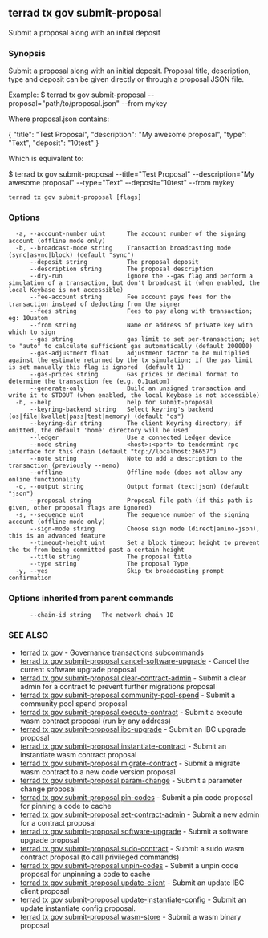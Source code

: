 ## terrad tx gov submit-proposal

Submit a proposal along with an initial deposit

### Synopsis

Submit a proposal along with an initial deposit.
Proposal title, description, type and deposit can be given directly or through a proposal JSON file.

Example:
$ terrad tx gov submit-proposal --proposal="path/to/proposal.json" --from mykey

Where proposal.json contains:

{
  "title": "Test Proposal",
  "description": "My awesome proposal",
  "type": "Text",
  "deposit": "10test"
}

Which is equivalent to:

$ terrad tx gov submit-proposal --title="Test Proposal" --description="My awesome proposal" --type="Text" --deposit="10test" --from mykey

```
terrad tx gov submit-proposal [flags]
```

### Options

```
  -a, --account-number uint      The account number of the signing account (offline mode only)
  -b, --broadcast-mode string    Transaction broadcasting mode (sync|async|block) (default "sync")
      --deposit string           The proposal deposit
      --description string       The proposal description
      --dry-run                  ignore the --gas flag and perform a simulation of a transaction, but don't broadcast it (when enabled, the local Keybase is not accessible)
      --fee-account string       Fee account pays fees for the transaction instead of deducting from the signer
      --fees string              Fees to pay along with transaction; eg: 10uatom
      --from string              Name or address of private key with which to sign
      --gas string               gas limit to set per-transaction; set to "auto" to calculate sufficient gas automatically (default 200000)
      --gas-adjustment float     adjustment factor to be multiplied against the estimate returned by the tx simulation; if the gas limit is set manually this flag is ignored  (default 1)
      --gas-prices string        Gas prices in decimal format to determine the transaction fee (e.g. 0.1uatom)
      --generate-only            Build an unsigned transaction and write it to STDOUT (when enabled, the local Keybase is not accessible)
  -h, --help                     help for submit-proposal
      --keyring-backend string   Select keyring's backend (os|file|kwallet|pass|test|memory) (default "os")
      --keyring-dir string       The client Keyring directory; if omitted, the default 'home' directory will be used
      --ledger                   Use a connected Ledger device
      --node string              <host>:<port> to tendermint rpc interface for this chain (default "tcp://localhost:26657")
      --note string              Note to add a description to the transaction (previously --memo)
      --offline                  Offline mode (does not allow any online functionality
  -o, --output string            Output format (text|json) (default "json")
      --proposal string          Proposal file path (if this path is given, other proposal flags are ignored)
  -s, --sequence uint            The sequence number of the signing account (offline mode only)
      --sign-mode string         Choose sign mode (direct|amino-json), this is an advanced feature
      --timeout-height uint      Set a block timeout height to prevent the tx from being committed past a certain height
      --title string             The proposal title
      --type string              The proposal Type
  -y, --yes                      Skip tx broadcasting prompt confirmation
```

### Options inherited from parent commands

```
      --chain-id string   The network chain ID
```

### SEE ALSO

* [terrad tx gov](terrad_tx_gov.md)	 - Governance transactions subcommands
* [terrad tx gov submit-proposal cancel-software-upgrade](terrad_tx_gov_submit-proposal_cancel-software-upgrade.md)	 - Cancel the current software upgrade proposal
* [terrad tx gov submit-proposal clear-contract-admin](terrad_tx_gov_submit-proposal_clear-contract-admin.md)	 - Submit a clear admin for a contract to prevent further migrations proposal
* [terrad tx gov submit-proposal community-pool-spend](terrad_tx_gov_submit-proposal_community-pool-spend.md)	 - Submit a community pool spend proposal
* [terrad tx gov submit-proposal execute-contract](terrad_tx_gov_submit-proposal_execute-contract.md)	 - Submit a execute wasm contract proposal (run by any address)
* [terrad tx gov submit-proposal ibc-upgrade](terrad_tx_gov_submit-proposal_ibc-upgrade.md)	 - Submit an IBC upgrade proposal
* [terrad tx gov submit-proposal instantiate-contract](terrad_tx_gov_submit-proposal_instantiate-contract.md)	 - Submit an instantiate wasm contract proposal
* [terrad tx gov submit-proposal migrate-contract](terrad_tx_gov_submit-proposal_migrate-contract.md)	 - Submit a migrate wasm contract to a new code version proposal
* [terrad tx gov submit-proposal param-change](terrad_tx_gov_submit-proposal_param-change.md)	 - Submit a parameter change proposal
* [terrad tx gov submit-proposal pin-codes](terrad_tx_gov_submit-proposal_pin-codes.md)	 - Submit a pin code proposal for pinning a code to cache
* [terrad tx gov submit-proposal set-contract-admin](terrad_tx_gov_submit-proposal_set-contract-admin.md)	 - Submit a new admin for a contract proposal
* [terrad tx gov submit-proposal software-upgrade](terrad_tx_gov_submit-proposal_software-upgrade.md)	 - Submit a software upgrade proposal
* [terrad tx gov submit-proposal sudo-contract](terrad_tx_gov_submit-proposal_sudo-contract.md)	 - Submit a sudo wasm contract proposal (to call privileged commands)
* [terrad tx gov submit-proposal unpin-codes](terrad_tx_gov_submit-proposal_unpin-codes.md)	 - Submit a unpin code proposal for unpinning a code to cache
* [terrad tx gov submit-proposal update-client](terrad_tx_gov_submit-proposal_update-client.md)	 - Submit an update IBC client proposal
* [terrad tx gov submit-proposal update-instantiate-config](terrad_tx_gov_submit-proposal_update-instantiate-config.md)	 - Submit an update instantiate config proposal.
* [terrad tx gov submit-proposal wasm-store](terrad_tx_gov_submit-proposal_wasm-store.md)	 - Submit a wasm binary proposal



